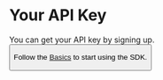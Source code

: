 # Your API Key

You can get your API key by signing up.
<Button children="Sign up to get your API key" />

Follow the [Basics](/getting-started/basics) to start using the SDK.

